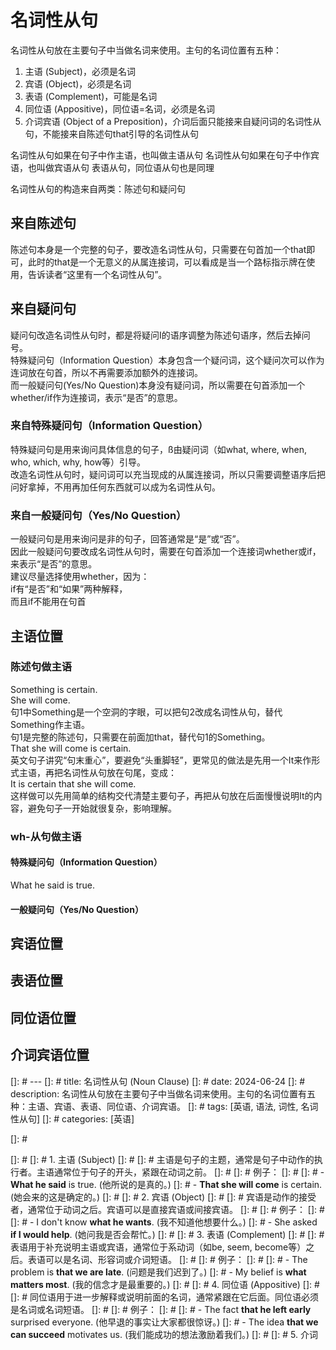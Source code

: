 # 名词性从句
名词性从句放在主要句子中当做名词来使用。主句的名词位置有五种：
1. 主语 (Subject)，必须是名词
2. 宾语 (Object)，必须是名词
3. 表语 (Complement)，可能是名词
4. 同位语 (Appositive)，同位语=名词，必须是名词
5. 介词宾语 (Object of a Preposition)，介词后面只能接来自疑问词的名词性从句，不能接来自陈述句that引导的名词性从句

名词性从句如果在句子中作主语，也叫做主语从句
名词性从句如果在句子中作宾语，也叫做宾语从句
表语从句，同位语从句也是同理

名词性从句的构造来自两类：陈述句和疑问句

## 来自陈述句
陈述句本身是一个完整的句子，要改造名词性从句，只需要在句首加一个that即可，此时的that是一个无意义的从属连接词，可以看成是当一个路标指示牌在使用，告诉读者“这里有一个名词性从句”。

## 来自疑问句
疑问句改造名词性从句时，都是将疑问I的语序调整为陈述句语序，然后去掉问号。  
特殊疑问句（Information Question）本身包含一个疑问词，这个疑问次可以作为连词放在句首，所以不再需要添加额外的连接词。  
而一般疑问句(Yes/No Question)本身没有疑问词，所以需要在句首添加一个whether/if作为连接词，表示“是否”的意思。

### 来自特殊疑问句（Information Question）
特殊疑问句是用来询问具体信息的句子，ß由疑问词（如what, where, when, who, which, why, how等）引导。  
改造名词性从句时，疑问词可以充当现成的从属连接词，所以只需要调整语序后把问好拿掉，不用再加任何东西就可以成为名词性从句。

### 来自一般疑问句（Yes/No Question）
一般疑问句是用来询问是非的句子，回答通常是“是”或“否”。  
因此一般疑问句要改成名词性从句时，需要在句首添加一个连接词whether或if，来表示“是否”的意思。  
建议尽量选择使用whether，因为：  
if有“是否”和“如果”两种解释，  
而且if不能用在句首  

## 主语位置
### 陈述句做主语
Something is certain.  
She will come.  
句1中Something是一个空洞的字眼，可以把句2改成名词性从句，替代Something作主语。  
句1是完整的陈述句，只需要在前面加that，替代句1的Something。  
That she will come is certain.  
英文句子讲究“句末重心”，要避免“头重脚轻”，更常见的做法是先用一个It来作形式主语，再把名词性从句放在句尾，变成：  
It is certain that she will come.  
这样做可以先用简单的结构交代清楚主要句子，再把从句放在后面慢慢说明It的内容，避免句子一开始就很复杂，影响理解。

### wh-从句做主语
#### 特殊疑问句（Information Question）
What he said is true.

#### 一般疑问句（Yes/No Question）


## 宾语位置

## 表语位置

## 同位语位置

## 介词宾语位置

[]: # ---
[]: # title: 名词性从句 (Noun Clause)
[]: # date: 2024-06-24
[]: # description: 名词性从句放在主要句子中当做名词来使用。主句的名词位置有五种：主语、宾语、表语、同位语、介词宾语。
[]: # tags: [英语, 语法, 词性, 名词性从句]
[]: # categories: [英语]

[]: # 

[]: # 
[]: # 1. 主语 (Subject)
[]: # 
[]: # 主语是句子的主题，通常是句子中动作的执行者。主语通常位于句子的开头，紧跟在动词之前。
[]: # 
[]: # 例子：
[]: # 
[]: # - **What he said** is true. (他所说的是真的。)
[]: # - **That she will come** is certain. (她会来的这是确定的。)
[]: # 
[]: # 2. 宾语 (Object)
[]: # 
[]: # 宾语是动作的接受者，通常位于动词之后。宾语可以是直接宾语或间接宾语。
[]: # 
[]: # 例子：
[]: # 
[]: # - I don't know **what he wants**. (我不知道他想要什么。)
[]: # - She asked **if I would help**. (她问我是否会帮忙。)
[]: # 
[]: # 3. 表语 (Complement)
[]: # 
[]: # 表语用于补充说明主语或宾语，通常位于系动词（如be, seem, become等）之后。表语可以是名词、形容词或介词短语。
[]: # 
[]: # 例子：
[]: # 
[]: # - The problem is **that we are late**. (问题是我们迟到了。)
[]: # - My belief is **what matters most**. (我的信念才是最重要的。)
[]: # 
[]: # 4. 同位语 (Appositive)
[]: # 
[]: # 同位语用于进一步解释或说明前面的名词，通常紧跟在它后面。同位语必须是名词或名词短语。
[]: # 
[]: # 例子：
[]: # 
[]: # - The fact **that he left early** surprised everyone. (他早退的事实让大家都很惊讶。)
[]: # - The idea **that we can succeed** motivates us. (我们能成功的想法激励着我们。)
[]: # 
[]: # 5. 介词
